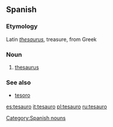 ==Spanish==
===Etymology===
Latin ''[[thesaurus]]'', treasure, from Greek
===Noun===
{{es-noun-m}}
#[[thesaurus]]

===See also===
* [[tesoro]]

[[Category:Spanish nouns]]

[[es:tesauro]]
[[it:tesauro]]
[[pl:tesauro]]
[[ru:tesauro]]